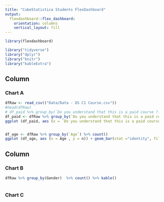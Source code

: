```yaml
---
title: "CubeStatistica Students FlexDashboard"
output: 
  flexdashboard::flex_dashboard:
    orientation: columns
    vertical_layout: fill
---
```


```r
library(flexdashboard)
```
```r
library("tidyverse")
library("dplyr")
library("knitr")
library("kableExtra")
```

Column {data-width=650}
-----------------------------------------------------------------------

### Chart A

```r
dfRaw <- read_csv(("Data/Data - DS C1 Course.csv"))
#head(dfRaw)
# df_paid %>% group_by(`Do you understand that this is a paid course ?...3`) %>% summarize(n=n())
df_paid <- dfRaw %>% group_by(`Do you understand that this is a paid course ?...3`) %>% count()  
ggplot (df_paid, aes (x = `Do you understand that this is a paid course ?...3`, y = n)) + geom_bar(stat ="identity", fill = "green")


df_age <- dfRaw %>% group_by(`Age`) %>% count()  
ggplot (df_age, aes (x = Age , y = n)) + geom_bar(stat ="identity", fill = "green")
```



Column {data-width=350}
-----------------------------------------------------------------------

### Chart B

```r
dfRaw %>% group_by(Gender)  %>% count() %>% kable()



```

### Chart C

```r

```


